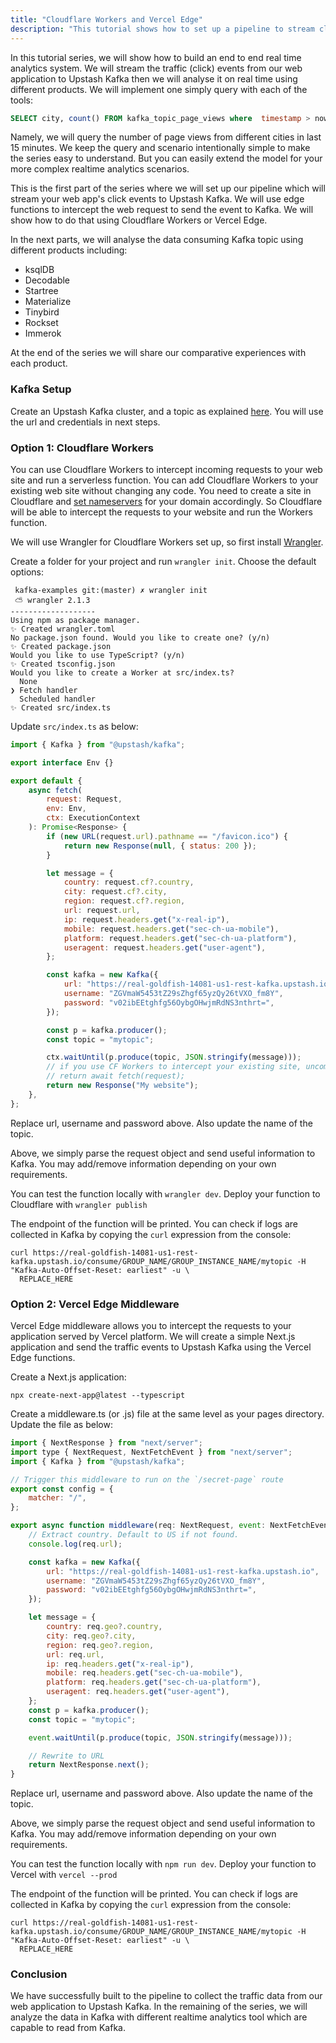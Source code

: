 ```yaml
---
title: "Cloudflare Workers and Vercel Edge"
description: "This tutorial shows how to set up a pipeline to stream click events to Upstash Kafka"
---
```


In this tutorial series, we will show how to build an end to end real time
analytics system. We will stream the traffic (click) events from our web
application to Upstash Kafka then we will analyse it on real time using
different products. We will implement one simply query with each of the tools:

```sql
SELECT city, count() FROM kafka_topic_page_views where  timestamp > now() - INTERVAL 15 MINUTE group by city
```

Namely, we will query the number of page views from different cities in last 15
minutes. We keep the query and scenario intentionally simple to make the series
easy to understand. But you can easily extend the model for your more complex
realtime analytics scenarios.

This is the first part of the series where we will set up our pipeline which
will stream your web app's click events to Upstash Kafka. We will use edge
functions to intercept the web request to send the event to Kafka. We will show
how to do that using Cloudflare Workers or Vercel Edge.

In the next parts, we will analyse the data consuming Kafka topic using
different products including:

-   ksqlDB
-   Decodable
-   Startree
-   Materialize
-   Tinybird
-   Rockset
-   Immerok

At the end of the series we will share our comparative experiences with each
product.

### Kafka Setup

Create an Upstash Kafka cluster, and a topic as explained
[here](https://docs.upstash.com/kafka). You will use the url and credentials in
next steps.

### Option 1: Cloudflare Workers

You can use Cloudflare Workers to intercept incoming requests to your web site
and run a serverless function. You can add Cloudflare Workers to your existing
web site without changing any code. You need to create a site in Cloudflare and
[set nameservers](https://developers.cloudflare.com/automatic-platform-optimization/get-started/change-nameservers/)
for your domain accordingly. So Cloudflare will be able to intercept the
requests to your website and run the Workers function.

We will use Wrangler for Cloudflare Workers set up, so first install
[Wrangler](https://developers.cloudflare.com/workers/wrangler/).

Create a folder for your project and run `wrangler init`. Choose the default
options:

```shell
 kafka-examples git:(master) ✗ wrangler init
 ⛅️ wrangler 2.1.3
-------------------
Using npm as package manager.
✨ Created wrangler.toml
No package.json found. Would you like to create one? (y/n)
✨ Created package.json
Would you like to use TypeScript? (y/n)
✨ Created tsconfig.json
Would you like to create a Worker at src/index.ts?
  None
❯ Fetch handler
  Scheduled handler
✨ Created src/index.ts
```

Update `src/index.ts` as below:

```js
import { Kafka } from "@upstash/kafka";

export interface Env {}

export default {
    async fetch(
        request: Request,
        env: Env,
        ctx: ExecutionContext
    ): Promise<Response> {
        if (new URL(request.url).pathname == "/favicon.ico") {
            return new Response(null, { status: 200 });
        }

        let message = {
            country: request.cf?.country,
            city: request.cf?.city,
            region: request.cf?.region,
            url: request.url,
            ip: request.headers.get("x-real-ip"),
            mobile: request.headers.get("sec-ch-ua-mobile"),
            platform: request.headers.get("sec-ch-ua-platform"),
            useragent: request.headers.get("user-agent"),
        };

        const kafka = new Kafka({
            url: "https://real-goldfish-14081-us1-rest-kafka.upstash.io",
            username: "ZGVmaW5453tZ29sZhgf65yzQy26tVXO_fm8Y",
            password: "v02ibEEtghfg56OybgOHwjmRdNS3nthrt=",
        });

        const p = kafka.producer();
        const topic = "mytopic";

        ctx.waitUntil(p.produce(topic, JSON.stringify(message)));
        // if you use CF Workers to intercept your existing site, uncomment below
        // return await fetch(request);
        return new Response("My website");
    },
};
```

Replace url, username and password above. Also update the name of the topic.

Above, we simply parse the request object and send useful information to Kafka.
You may add/remove information depending on your own requirements.

You can test the function locally with `wrangler dev`. Deploy your function to
Cloudflare with `wrangler publish`

The endpoint of the function will be printed. You can check if logs are
collected in Kafka by copying the `curl` expression from the console:

```shell
curl https://real-goldfish-14081-us1-rest-kafka.upstash.io/consume/GROUP_NAME/GROUP_INSTANCE_NAME/mytopic -H "Kafka-Auto-Offset-Reset: earliest" -u \
  REPLACE_HERE
```

### Option 2: Vercel Edge Middleware

Vercel Edge middleware allows you to intercept the requests to your application
served by Vercel platform. We will create a simple Next.js application and send
the traffic events to Upstash Kafka using the Vercel Edge functions.

Create a Next.js application:

```shell
npx create-next-app@latest --typescript
```

Create a middleware.ts (or .js) file at the same level as your pages directory.
Update the file as below:

```js
import { NextResponse } from "next/server";
import type { NextRequest, NextFetchEvent } from "next/server";
import { Kafka } from "@upstash/kafka";

// Trigger this middleware to run on the `/secret-page` route
export const config = {
    matcher: "/",
};

export async function middleware(req: NextRequest, event: NextFetchEvent) {
    // Extract country. Default to US if not found.
    console.log(req.url);

    const kafka = new Kafka({
        url: "https://real-goldfish-14081-us1-rest-kafka.upstash.io",
        username: "ZGVmaW5453tZ29sZhgf65yzQy26tVXO_fm8Y",
        password: "v02ibEEtghfg56OybgOHwjmRdNS3nthrt=",
    });

    let message = {
        country: req.geo?.country,
        city: req.geo?.city,
        region: req.geo?.region,
        url: req.url,
        ip: req.headers.get("x-real-ip"),
        mobile: req.headers.get("sec-ch-ua-mobile"),
        platform: req.headers.get("sec-ch-ua-platform"),
        useragent: req.headers.get("user-agent"),
    };
    const p = kafka.producer();
    const topic = "mytopic";

    event.waitUntil(p.produce(topic, JSON.stringify(message)));

    // Rewrite to URL
    return NextResponse.next();
}
```

Replace url, username and password above. Also update the name of the topic.

Above, we simply parse the request object and send useful information to Kafka.
You may add/remove information depending on your own requirements.

You can test the function locally with `npm run dev`. Deploy your function to
Vercel with `vercel --prod`

The endpoint of the function will be printed. You can check if logs are
collected in Kafka by copying the `curl` expression from the console:

```shell
curl https://real-goldfish-14081-us1-rest-kafka.upstash.io/consume/GROUP_NAME/GROUP_INSTANCE_NAME/mytopic -H "Kafka-Auto-Offset-Reset: earliest" -u \
  REPLACE_HERE
```

### Conclusion

We have successfully built to the pipeline to collect the traffic data from our
web application to Upstash Kafka. In the remaining of the series, we will
analyze the data in Kafka with different realtime analytics tool which are
capable to read from Kafka.
